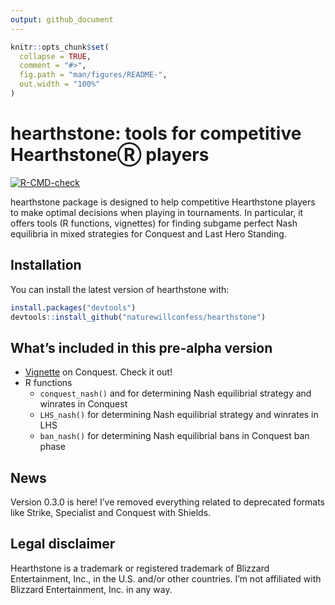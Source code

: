 ```yaml
---
output: github_document
---
```


<!-- README.md is generated from README.Rmd. Please edit that file -->

```r
knitr::opts_chunk$set(
  collapse = TRUE,
  comment = "#>",
  fig.path = "man/figures/README-",
  out.width = "100%"
)
```

# hearthstone: tools for competitive HearthstoneⓇ players

<!-- badges: start -->
[![R-CMD-check](https://github.com/naturewillconfess/hearthstone/actions/workflows/R-CMD-check.yaml/badge.svg)](https://github.com/naturewillconfess/hearthstone/actions/workflows/R-CMD-check.yaml)
<!-- badges: end -->

hearthstone package is designed to help competitive Hearthstone players to make optimal decisions when playing in tournaments. In particular, it offers tools (R functions, vignettes) for finding subgame perfect Nash equilibria in mixed strategies for Conquest and Last Hero Standing.

## Installation

You can install the latest version of hearthstone with:

``` r
install.packages("devtools")
devtools::install_github("naturewillconfess/hearthstone")
```

## What's included in this pre-alpha version

* [Vignette](https://github.com/naturewillconfess/hearthstone/tree/master/vignettes) on Conquest. Check it out!
* R functions
    + `conquest_nash()` and for determining Nash equilibrial strategy and winrates in Conquest
    + `LHS_nash()` for determining Nash equilibrial strategy and winrates in LHS
    + `ban_nash()` for determining Nash equilibrial bans in Conquest ban phase

## News

Version 0.3.0 is here! I've removed everything related to deprecated formats like Strike, Specialist and Conquest with Shields.

## Legal disclaimer

Hearthstone is a trademark or registered trademark of Blizzard Entertainment, Inc., in the U.S. and/or other countries. I'm not affiliated with Blizzard Entertainment, Inc. in any way.


